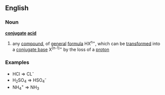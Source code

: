 ==English==
===Noun===
{{wikipedia}}
'''[[conjugate]] [[acid]]'''
#{{chemistry}} any [[compound]], of [[general]] [[formula]] HX<sup>n+</sup>, which can be [[transform]]ed into a [[conjugate base]] X<sup>(n-1)+</sup> by the loss of a [[proton]]
===Examples===
*HCl => CL<sup>-</sup>
*H<sub>2</sub>SO<sub>4</sub> => HSO<sub>4</sub><sup>-</sup>
*NH<sub>4</sub><sup>+</sup> => NH<sub>3</sub>